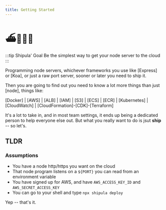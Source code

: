 ```yaml
---
title: Getting Started
---
```


# ⛴🧛🏻‍♂️

:::tip Shipula' Goal
Be the simplest way to get your node server to the cloud
:::

Programming node servers, whichever frameworks you use like [Express] or [Koa], or just a raw port server, sooner or later you need to ship it.

Then you are going to find out you need to know a lot more things than just [node], things like:

[Docker] 
| [AWS]
| [ALB]
| [IAM]
| [S3]
| [ECS]
| [ECR]
| [Kubernetes]
| [CloudWatch]
| [CloudFormation]-[CDK]-[Terraform]

It's a lot to take in, and in most team settings, it ends up being a dedicated person to help everyone else out. But what you really want to do is jsut **ship** -- so let's.


## TLDR

### Assumptions
* You have a node http/https  you want on the cloud
* That node program listens on a `${PORT}` you can read from an environment variable
* You have signed up for AWS, and have `AWS_ACCESS_KEY_ID` and `AWS_SECRET_ACCESS_KEY`
* You can go to your shell and type `npx shipula deploy`

Yep -- that's it.